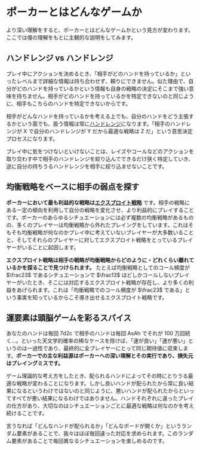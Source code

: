 
# ポーカーとはどんなゲームか

より深い理解をすると、ポーカーとはどんなゲームかという見方が変わります。ここでは僕の理解をもとに主観的な説明をしてみます。

## ハンドレンジ vs ハンドレンジ

プレイ中にアクションを決めるとき、「相手がどのハンドを持っているか」といったレベルまで詳細な情報は持ち合わせず、頼りにできません。似た理由で、自分がどのハンドを持っているかという情報も自身の戦略の決定にそこまで強い意味を持ちません。相手がどのハンドを持っているかを特定できないのと同じように、相手もこちらのハンドを特定できないからです。

相手がどんなハンドを持っているかを考える上でも、自分のハンドをどう主張するかという面でも、扱う情報は常に[ハンドレンジ](/glossary#ハンドレンジ)になります。「相手のハンドレンジが X で自分のハンドレンジが Y だから最適な戦略は Z だ」という意思決定プロセスになります。

プレイ中に気をつけないといけないことは、レイズやコールなどのアクションを取り交わす中で相手のハンドレンジを絞り込んでできるだけ狭く特定していき、逆に自分の持ちうるハンドレンジを相手に絞り込ませないことです。

## 均衡戦略をベースに相手の弱点を探す

**ポーカーにおいて最も利益的な戦略は[エクスプロイト戦略](/glossary#エクスプロイト)** です。相手の戦略にある一定の傾向を利用して自分の戦略を変化させ、より利益的にプレイすることです。ポーカーのあらゆるシチュエーションには必ず複数の均衡戦略があるものの、多くのプレイヤーは均衡戦略から外れたプレイングをしています。これはそもそも均衡戦略が何なのかプレイ中に考えていないプレイヤーが大多数いることと、そしてそれらのプレイヤーに対してエクスプロイト戦略をとっているプレイヤーがいることに起因します。

**エクスプロイト戦略は相手の戦略が均衡戦略からどのように・どれくらい離れているかを探ることで見つけられます。** たとえば均衡戦略としてのコール頻度が $\frac23$ であるシチュエーションで $\frac13$ ほどしかコールしないプレイヤーがいたとき、そこには対応するエクスプロイト戦略が存在し、より多くの利益をあげられます。これは「均衡戦略でのコール頻度が $\frac23$ である」という事実を知っているからこそ導き出せるエクスプロイト戦略です。

## 運要素は頭脳ゲームを彩るスパイス

あなたのハンドは毎回 <CardList>7d2c</CardList> で相手のハンドは毎回 <CardList>AsAh</CardList> でそれが 100 万回続く...。といった天文学的確率の稀なケースを除けば、「運が良い」「運が悪い」というのは一過性であり、最終的に全プレイヤーにとって同じ期待値に収束します。**ポーカーでの主な利益源はポーカーへの深い理解とその実行であり、損失元はプレイングミスです。**

ゲーム理論的な考え方をしたとき、配られるハンドによってその時にとりうる最適な戦略が変わることになります。しかし良いハンドが配られたから常に良い結果になるというわけではないのと同じように、悪いハンドが配られたからといってすべてが悪い結果になるわけではありません。ハンドそれぞれに違ったプレイの仕方があり、大切なのはシチュエーションごとに最適な戦略は何なのかを考え続けることです。

言うなれば「どんなハンドが配られるか」「どんなボードが開くか」というランダム要素があることで、我々はほぼ毎回違った対応を求められます。このランダム要素があることで毎回異なるシチュエーションを楽しめるのです。
